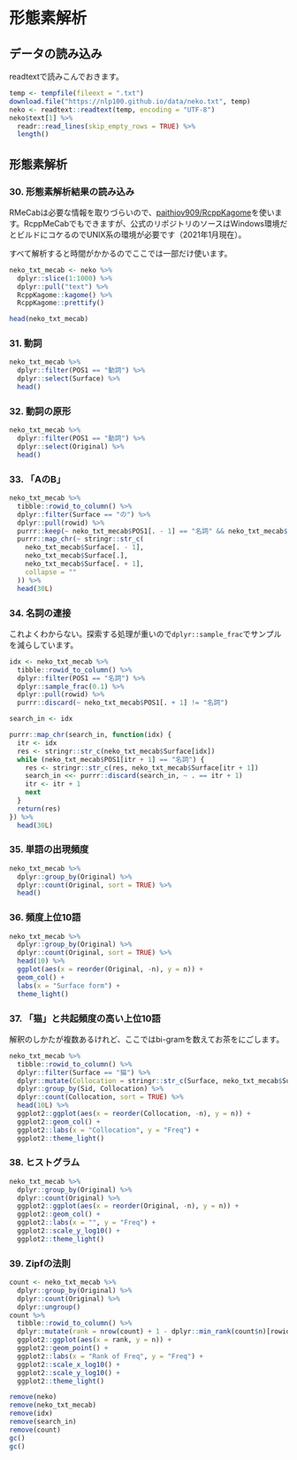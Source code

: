 # 形態素解析

## データの読み込み

readtextで読みこんでおきます。

```r
temp <- tempfile(fileext = ".txt")
download.file("https://nlp100.github.io/data/neko.txt", temp)
neko <- readtext::readtext(temp, encoding = "UTF-8")
neko$text[1] %>%
  readr::read_lines(skip_empty_rows = TRUE) %>%
  length()
```

## 形態素解析

### 30. 形態素解析結果の読み込み

RMeCabは必要な情報を取りづらいので、[paithiov909/RcppKagome](https://paithiov909.github.io/rcppkagome/)を使います。RcppMeCabでもできますが、公式のリポジトリのソースはWindows環境だとビルドにコケるのでUNIX系の環境が必要です（2021年1月現在）。

すべて解析すると時間がかかるのでここでは一部だけ使います。

```r
neko_txt_mecab <- neko %>%
  dplyr::slice(1:1000) %>%
  dplyr::pull("text") %>%
  RcppKagome::kagome() %>%
  RcppKagome::prettify()

head(neko_txt_mecab)
```

### 31. 動詞

```r
neko_txt_mecab %>%
  dplyr::filter(POS1 == "動詞") %>%
  dplyr::select(Surface) %>%
  head()
```

### 32. 動詞の原形

```r
neko_txt_mecab %>%
  dplyr::filter(POS1 == "動詞") %>%
  dplyr::select(Original) %>%
  head()
```

### 33. 「AのB」

```r
neko_txt_mecab %>%
  tibble::rowid_to_column() %>%
  dplyr::filter(Surface == "の") %>%
  dplyr::pull(rowid) %>%
  purrr::keep(~ neko_txt_mecab$POS1[. - 1] == "名詞" && neko_txt_mecab$POS1[. + 1] == "名詞") %>%
  purrr::map_chr(~ stringr::str_c(
    neko_txt_mecab$Surface[. - 1],
    neko_txt_mecab$Surface[.],
    neko_txt_mecab$Surface[. + 1],
    collapse = ""
  )) %>%
  head(30L)
```

### 34. 名詞の連接

これよくわからない。探索する処理が重いので`dplyr::sample_frac`でサンプルを減らしています。

```r
idx <- neko_txt_mecab %>%
  tibble::rowid_to_column() %>%
  dplyr::filter(POS1 == "名詞") %>%
  dplyr::sample_frac(0.1) %>%
  dplyr::pull(rowid) %>%
  purrr::discard(~ neko_txt_mecab$POS1[. + 1] != "名詞")

search_in <- idx

purrr::map_chr(search_in, function(idx) {
  itr <- idx
  res <- stringr::str_c(neko_txt_mecab$Surface[idx])
  while (neko_txt_mecab$POS1[itr + 1] == "名詞") {
    res <- stringr::str_c(res, neko_txt_mecab$Surface[itr + 1])
    search_in <<- purrr::discard(search_in, ~ . == itr + 1)
    itr <- itr + 1
    next
  }
  return(res)
}) %>%
  head(30L)
```

### 35. 単語の出現頻度

```r
neko_txt_mecab %>%
  dplyr::group_by(Original) %>%
  dplyr::count(Original, sort = TRUE) %>%
  head()
```

### 36. 頻度上位10語

```r
neko_txt_mecab %>%
  dplyr::group_by(Original) %>%
  dplyr::count(Original, sort = TRUE) %>%
  head(10) %>%
  ggplot(aes(x = reorder(Original, -n), y = n)) +
  geom_col() +
  labs(x = "Surface form") +
  theme_light()
```

### 37. 「猫」と共起頻度の高い上位10語

解釈のしかたが複数あるけれど、ここではbi-gramを数えてお茶をにごします。

```r
neko_txt_mecab %>%
  tibble::rowid_to_column() %>%
  dplyr::filter(Surface == "猫") %>%
  dplyr::mutate(Collocation = stringr::str_c(Surface, neko_txt_mecab$Surface[rowid + 1], sep = " - ")) %>%
  dplyr::group_by(Sid, Collocation) %>%
  dplyr::count(Collocation, sort = TRUE) %>%
  head(10L) %>%
  ggplot2::ggplot(aes(x = reorder(Collocation, -n), y = n)) +
  ggplot2::geom_col() +
  ggplot2::labs(x = "Collocation", y = "Freq") +
  ggplot2::theme_light()
```

### 38. ヒストグラム

```r
neko_txt_mecab %>%
  dplyr::group_by(Original) %>%
  dplyr::count(Original) %>%
  ggplot2::ggplot(aes(x = reorder(Original, -n), y = n)) +
  ggplot2::geom_col() +
  ggplot2::labs(x = "", y = "Freq") +
  ggplot2::scale_y_log10() +
  ggplot2::theme_light()
```

### 39. Zipfの法則

```r
count <- neko_txt_mecab %>%
  dplyr::group_by(Original) %>%
  dplyr::count(Original) %>%
  dplyr::ungroup()
count %>%
  tibble::rowid_to_column() %>%
  dplyr::mutate(rank = nrow(count) + 1 - dplyr::min_rank(count$n)[rowid]) %>%
  ggplot2::ggplot(aes(x = rank, y = n)) +
  ggplot2::geom_point() +
  ggplot2::labs(x = "Rank of Freq", y = "Freq") +
  ggplot2::scale_x_log10() +
  ggplot2::scale_y_log10() +
  ggplot2::theme_light()
```

```r
remove(neko)
remove(neko_txt_mecab)
remove(idx)
remove(search_in)
remove(count)
gc()
gc()
```

